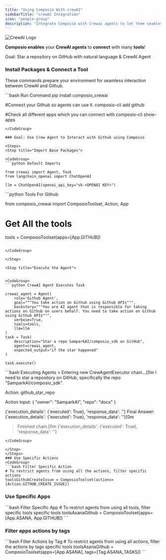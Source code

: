 ```yaml
---
title: "Using Composio With crewAI"
sidebarTitle: "crewAI Integration"
icon: "people-group"
description: "Integrate Composio with Crewai agents to let them seamlessly interact with external apps"
---
```


<img src="https://i.imgur.com/jXeNUda.png" alt="CrewAI Logo" />

**Composio enables** your **CrewAI agents** to **connect** with many **tools**!

<Tip>
  Goal: Star a repository on GitHub with natural language & CrewAI Agent
</Tip>

### Install Packages & Connect a Tool

These commands prepare your environment for seamless interaction between CrewAI and Github.

<CodeGroup>
  ```bash Run Command
  pip install composio_crewai
  
  #Connect your Github so agents can use it. 
  composio-cli add github

#Check all different apps which you can connect with
composio-cli show-apps

```
</CodeGroup>

### Goal: Use Crew Agent to Interact with Github using Composio

<Steps>
<Step title="Import Base Packages">

<CodeGroup>
```python Default Imports

from crewai import Agent, Task
from langchain_openai import ChatOpenAI

llm = ChatOpenAI(openai_api_key="sk-<OPENAI KEY>")

```

</CodeGroup>

</Step>

<Step title="Fetch all Tools via Composio">

<CodeGroup>
```python Tools For Github

from composio_crewai import ComposioToolset, Action, App

# Get All the tools

tools = ComposioToolset(apps=[App.GITHUB])

```

</CodeGroup>

</Step>

<Step title="Execute the Agent">


<CodeGroup>
```python CrewAI Agent Executes Task

crewai_agent = Agent(
    role='Github Agent',
    goal="""You take action on Github using Github APIs""",
    backstory="""You are AI agent that is responsible for taking actions on Github on users behalf. You need to take action on Github using Github APIs""",
    verbose=True,
    tools=tools,
    llm=llm
)
task = Task(
    description="Star a repo SamparkAI/composio_sdk on GitHub",
    agent=crewai_agent,
    expected_output="if the star happened"
)

task.execute()
```

</CodeGroup>

</Step>

<Step title="Check Response">

<CodeGroup>
```bash Executing Agents
> Entering new CrewAgentExecutor chain...[0m
I need to star a repository on GitHub, specifically the repo "SamparkAI/composio_sdk".

Action:
github_star_repo

Action Input:
{
"owner": "SamparkAI",
"repo": "docs"
}

{'execution_details': {'executed': True}, 'response_data': ''}
Final Answer: {'execution_details': {'executed': True}, 'response_data': ''}[0m

> Finished chain.[0m
> {'execution_details': {'executed': True}, 'response_data': ''}

```
</CodeGroup>

</Step>
</Steps>
### Use Specific Actions
<CodeGroup>
```bash Filter Specific Action
# To restrict agents from using all the actions, filter specific actions
toolsGithubCreateIssue = ComposioToolset(actions=[Action.GITHUB_CREATE_ISSUE])
```

</CodeGroup>

### Use Specific Apps

<CodeGroup>
```bash Filter Specific App 
  # To restrict agents from using all tools, filter specific tools
  specific tools toolsAsanaGithub = ComposioToolset(apps=[App.ASANA, App.GITHUB])
```
</CodeGroup>

### Filter apps actions by tags

<CodeGroup>
```bash Filter Actions by Tag
  # To restrict agents from using all actions, filter the actions by tags
  specific tools toolsAsanaGithub = ComposioToolset(apps=[App.ASANA], tags=[Tag.ASANA_TASKS])
```
</CodeGroup>

